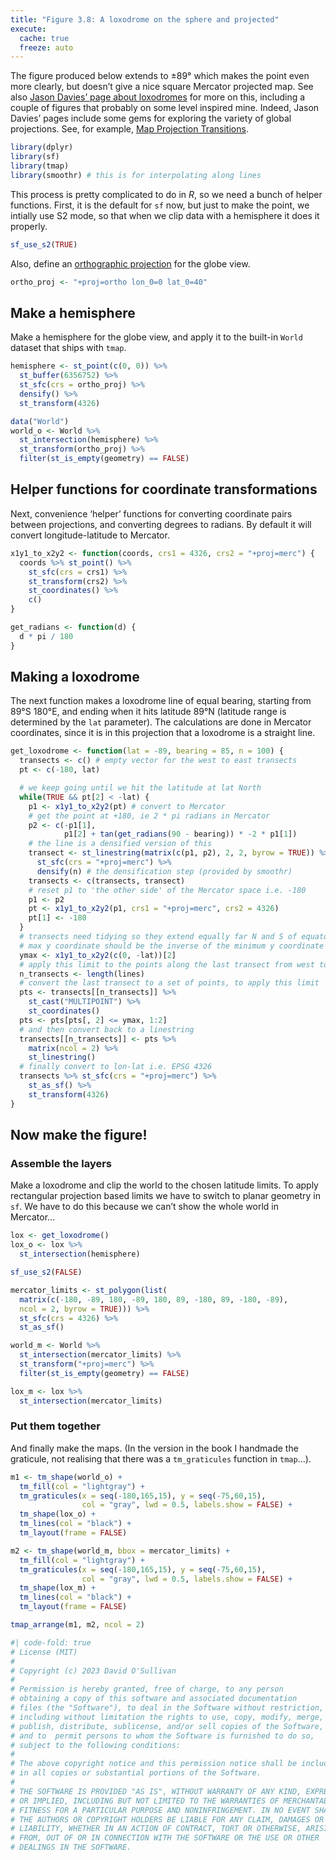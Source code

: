 ```yaml
---
title: "Figure 3.8: A loxodrome on the sphere and projected"
execute: 
  cache: true
  freeze: auto
---
```


The figure produced below extends to &pm;89&deg; which makes the point even more clearly, but doesn't give a nice square Mercator projected map. See also [Jason Davies' page about loxodromes](https://www.jasondavies.com/maps/loxodrome/) for more on this, including a couple of figures that probably on some level inspired mine. Indeed, Jason Davies' pages include some gems for exploring the variety of global projections. See, for example, [Map Projection Transitions](https://www.jasondavies.com/maps/transition/).

```r
library(dplyr)
library(sf)
library(tmap)
library(smoothr) # this is for interpolating along lines
```

This process is pretty complicated to do in _R_, so we need a bunch of helper functions. First, it is the default for `sf` now, but just to make the point, we intially use S2 mode, so that when we clip data with a hemisphere it does it properly.

```r
sf_use_s2(TRUE)
```

Also, define an [orthographic projection](https://proj.org/en/9.3/operations/projections/ortho.html) for the globe view.

```r
ortho_proj <- "+proj=ortho lon_0=0 lat_0=40"
```

## Make a hemisphere
Make a hemisphere for the globe view, and apply it to the built-in `World` dataset that ships with `tmap`.

```r
hemisphere <- st_point(c(0, 0)) %>%
  st_buffer(6356752) %>%
  st_sfc(crs = ortho_proj) %>%
  densify() %>%
  st_transform(4326)

data("World")
world_o <- World %>%
  st_intersection(hemisphere) %>%
  st_transform(ortho_proj) %>%
  filter(st_is_empty(geometry) == FALSE)
```

## Helper functions for coordinate transformations
Next, convenience 'helper' functions for converting coordinate pairs between projections, and converting degrees to radians. By default it will convert longitude-latitude to Mercator.

```r
x1y1_to_x2y2 <- function(coords, crs1 = 4326, crs2 = "+proj=merc") {
  coords %>% st_point() %>%
    st_sfc(crs = crs1) %>%
    st_transform(crs2) %>%
    st_coordinates() %>%
    c()
}

get_radians <- function(d) {
  d * pi / 180
} 
```

## Making a loxodrome
The next function makes a loxodrome line of equal bearing, starting from 89&deg;S 180&deg;E, and ending when it hits latitude 89&deg;N (latitude range is determined by the `lat` parameter). The calculations are done in Mercator coordinates, since it is in this projection that a loxodrome is a straight line.

```r
get_loxodrome <- function(lat = -89, bearing = 85, n = 100) {
  transects <- c() # empty vector for the west to east transects
  pt <- c(-180, lat)

  # we keep going until we hit the latitude at lat North
  while(TRUE && pt[2] < -lat) {
    p1 <- x1y1_to_x2y2(pt) # convert to Mercator
    # get the point at +180, ie 2 * pi radians in Mercator
    p2 <- c(-p1[1],         
            p1[2] + tan(get_radians(90 - bearing)) * -2 * p1[1])
    # the line is a densified version of this
    transect <- st_linestring(matrix(c(p1, p2), 2, 2, byrow = TRUE)) %>%
      st_sfc(crs = "+proj=merc") %>%
      densify(n) # the densification step (provided by smoothr)
    transects <- c(transects, transect)
    # reset p1 to 'the other side' of the Mercator space i.e. -180
    p1 <- p2
    pt <- x1y1_to_x2y2(p1, crs1 = "+proj=merc", crs2 = 4326)
    pt[1] <- -180
  }
  # transects need tidying so they extend equally far N and S of equator
  # max y coordinate should be the inverse of the minimum y coordinate
  ymax <- x1y1_to_x2y2(c(0, -lat))[2]
  # apply this limit to the points along the last transect from west to east
  n_transects <- length(lines)
  # convert the last transect to a set of points, to apply this limit
  pts <- transects[[n_transects]] %>%
    st_cast("MULTIPOINT") %>%
    st_coordinates()
  pts <- pts[pts[, 2] <= ymax, 1:2]
  # and then convert back to a linestring
  transects[[n_transects]] <- pts %>%
    matrix(ncol = 2) %>%
    st_linestring()
  # finally convert to lon-lat i.e. EPSG 4326
  transects %>% st_sfc(crs = "+proj=merc") %>%
    st_as_sf() %>%
    st_transform(4326)
}
```

## Now make the figure!
### Assemble the layers
Make a loxodrome and clip the world to the chosen latitude limits. To apply rectangular projection based limits we have to switch to planar geometry in `sf`. We have to do this because we can't show the whole world in Mercator... 

```r
lox <- get_loxodrome() 
lox_o <- lox %>%
  st_intersection(hemisphere)

sf_use_s2(FALSE)

mercator_limits <- st_polygon(list(
  matrix(c(-180, -89, 180, -89, 180, 89, -180, 89, -180, -89),
  ncol = 2, byrow = TRUE))) %>%
  st_sfc(crs = 4326) %>%
  st_as_sf()

world_m <- World %>% 
  st_intersection(mercator_limits) %>%
  st_transform("+proj=merc") %>%
  filter(st_is_empty(geometry) == FALSE)

lox_m <- lox %>%
  st_intersection(mercator_limits)
```

### Put them together
And finally make the maps. (In the version in the book I handmade the graticule, not realising that there was a `tm_graticules` function in `tmap`...).

```r
m1 <- tm_shape(world_o) + 
  tm_fill(col = "lightgray") +
  tm_graticules(x = seq(-180,165,15), y = seq(-75,60,15), 
                col = "gray", lwd = 0.5, labels.show = FALSE) +
  tm_shape(lox_o) + 
  tm_lines(col = "black") +
  tm_layout(frame = FALSE)

m2 <- tm_shape(world_m, bbox = mercator_limits) + 
  tm_fill(col = "lightgray") +
  tm_graticules(x = seq(-180,165,15), y = seq(-75,60,15), 
                col = "gray", lwd = 0.5, labels.show = FALSE) +
  tm_shape(lox_m) + 
  tm_lines(col = "black") +
  tm_layout(frame = FALSE)

tmap_arrange(m1, m2, ncol = 2)
```

```r
#| code-fold: true
# License (MIT)
#
# Copyright (c) 2023 David O'Sullivan
#
# Permission is hereby granted, free of charge, to any person
# obtaining a copy of this software and associated documentation
# files (the "Software"), to deal in the Software without restriction,
# including without limitation the rights to use, copy, modify, merge,
# publish, distribute, sublicense, and/or sell copies of the Software,
# and to  permit persons to whom the Software is furnished to do so,
# subject to the following conditions:
#
# The above copyright notice and this permission notice shall be included
# in all copies or substantial portions of the Software.
#
# THE SOFTWARE IS PROVIDED "AS IS", WITHOUT WARRANTY OF ANY KIND, EXPRESS
# OR IMPLIED, INCLUDING BUT NOT LIMITED TO THE WARRANTIES OF MERCHANTABILITY,
# FITNESS FOR A PARTICULAR PURPOSE AND NONINFRINGEMENT. IN NO EVENT SHALL
# THE AUTHORS OR COPYRIGHT HOLDERS BE LIABLE FOR ANY CLAIM, DAMAGES OR OTHER
# LIABILITY, WHETHER IN AN ACTION OF CONTRACT, TORT OR OTHERWISE, ARISING
# FROM, OUT OF OR IN CONNECTION WITH THE SOFTWARE OR THE USE OR OTHER
# DEALINGS IN THE SOFTWARE.
```